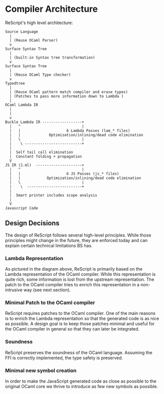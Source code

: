 # Compiler Architecture

ReScript's high level architecture:

```
Source Language
  |
  | (Reuse OCaml Parser)
  v
Surface Syntax Tree
  |
  | (built-in Syntax tree transformation)
  v
Surface Syntax Tree
  |
  | (Reuse OCaml Type checker)
  v
Typedtree
  |
  | (Reuse OCaml pattern match compiler and erase types)
  | (Patches to pass more information down to Lambda )
  |
OCaml Lambda IR
  |
  |
  v
Buckle Lambda IR ------------------+
  |   ^                            |
  |   |                     6 Lambda Passes (lam_* files)
  |   |             Optimization/inlining/dead code elimination
  |   \                            |
  |    \ --------------------------+
  |
  |  Self tail call elimination
  |  Constant folding + propagation
  V
JS IR (J.ml)  ---------------------+
  |   ^                            |
  |   |                     6 JS Passes (js_* files)
  |   |            Optimization/inlining/dead code elimination
  |   \                            |
  |    \  -------------------------+
  |
  |  Smart printer includes scope analysis
  |
  V
Javascript Code
```

## Design Decisions

The design of ReScript follows several high-level principles. While those principles might change in the future, they are enforced today and can explain certain technical limitations BS has.

### Lambda Representation

As pictured in the diagram above, ReScript is primarily based on the Lambda representation of the OCaml compiler. While this representation is quite rich, some information is lost from the upstream representation. The patch to the OCaml compiler tries to enrich this representation in a non-intrusive way (see next section).

### Minimal Patch to the OCaml compiler

ReScript requires patches to the OCaml compiler. One of the main reasons is to enrich the Lambda representation so that the generated code is as nice as possible. A design goal is to keep those patches minimal and useful for the OCaml compiler in general so that they can later be integrated.

### Soundness

ReScript preserves the soundness of the OCaml language. Assuming the FFI is correctly implemented, the type safety is preserved.

### Minimal new symbol creation

In order to make the JavaScript generated code as close as possible to the original OCaml core we thrive to introduce as few new symbols as possible.
